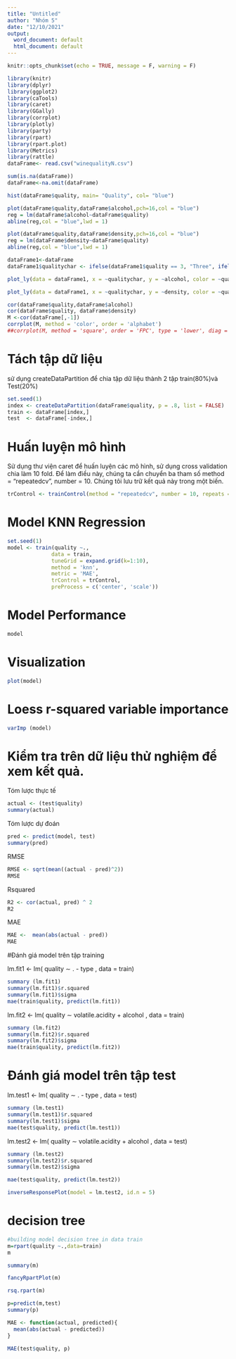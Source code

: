 ```yaml
---
title: "Untitled"
author: "Nhóm 5"
date: "12/10/2021"
output:
  word_document: default
  html_document: default
---
```


```r
knitr::opts_chunk$set(echo = TRUE, message = F, warning = F)

library(knitr)
library(dplyr)
library(ggplot2)
library(caTools)
library(caret)
library(GGally)
library(corrplot)
library(plotly)
library(party)
library(rpart)
library(rpart.plot)
library(Metrics)
library(rattle)
dataFrame<- read.csv("winequalityN.csv")


```

```r
sum(is.na(dataFrame))
dataFrame<-na.omit(dataFrame)
```

```r
hist(dataFrame$quality, main= "Quality", col= "blue")
```

```r

plot(dataFrame$quality,dataFrame$alcohol,pch=16,col = "blue")
reg = lm(dataFrame$alcohol~dataFrame$quality)
abline(reg,col = "blue",lwd = 1)
```

```r

plot(dataFrame$quality,dataFrame$density,pch=16,col = "blue")
reg = lm(dataFrame$density~dataFrame$quality)
abline(reg,col = "blue",lwd = 1)
```

```r

dataFrame1<-dataFrame
dataFrame1$qualitychar <- ifelse(dataFrame1$quality == 3, "Three", ifelse(dataFrame1$quality == 4, "Four", ifelse(dataFrame1$quality == 5, "Five", ifelse(dataFrame1$quality == 6, "Six", ifelse(dataFrame1$quality == 7, "Seven", ifelse(dataFrame1$quality == 8, "Eight", "Nine"))) )))

plot_ly(data = dataFrame1, x = ~qualitychar, y = ~alcohol, color = ~qualitychar, type = "box", colors = "Dark2")
```


```r
plot_ly(data = dataFrame1, x = ~qualitychar, y = ~density, color = ~qualitychar, type = "box", colors = "Dark2")
```

```r
cor(dataFrame$quality,dataFrame$alcohol)
cor(dataFrame$quality, dataFrame$density)
M <-cor(dataFrame[,-1])
corrplot(M, method = 'color', order = 'alphabet')
##corrplot(M, method = 'square', order = 'FPC', type = 'lower', diag = FALSE)
```

# Tách tập dữ liệu
sử dụng createDataPartition để chia tập dữ liệu thành 2 tập train(80%)và Test(20%)
```r
set.seed(1)
index <- createDataPartition(dataFrame$quality, p = .8, list = FALSE)
train <- dataFrame[index,]
test  <- dataFrame[-index,]
```

# Huấn luyện mô hình
Sử dụng thư viện caret để huấn luyện các mô hình, sử dụng cross validation chia làm 10 fold. Để làm điều này, chúng ta cần chuyển ba tham số method = "repeatedcv", number = 10. Chúng tôi lưu trữ kết quả này trong một biến.
```r
trControl <- trainControl(method = "repeatedcv", number = 10, repeats = 5)
```

#  Model KNN Regression
```r
set.seed(1)
model <- train(quality ~.,
              data = train,
              tuneGrid = expand.grid(k=1:10),
              method = 'knn',
              metric = 'MAE',
              trControl = trControl,
              preProcess = c('center', 'scale'))

```

#  Model Performance
```r
model
```

#  Visualization
```r
plot(model)
```

# Loess r-squared variable importance
```r
varImp (model)
```

# Kiểm tra trên dữ liệu thử nghiệm để xem kết quả.

Tóm lược thực tế
```r
actual <- (test$quality)
summary(actual)
```

Tóm lược dự đoán
```r
pred <- predict(model, test)
summary(pred)
```

RMSE
```r
RMSE <- sqrt(mean((actual - pred)^2))
RMSE
```

Rsquared
```r
R2 <- cor(actual, pred) ^ 2
R2
```

MAE
```r
MAE <-  mean(abs(actual - pred))
MAE
```

#Đánh giá model trên tập training

lm.fit1 <- lm( quality ∼  . - type     , data = train)
```r
summary (lm.fit1)
summary(lm.fit1)$r.squared
summary(lm.fit1)$sigma
mae(train$quality, predict(lm.fit1))
```

lm.fit2 <- lm( quality ∼   volatile.acidity  + alcohol   , data = train)
```r
summary (lm.fit2)
summary(lm.fit2)$r.squared
summary(lm.fit2)$sigma
mae(train$quality, predict(lm.fit2))
```
 
# Đánh giá model trên tập test
lm.test1 <- lm( quality ∼  . - type  , data = test)
```r
summary (lm.test1)
summary(lm.test1)$r.squared
summary(lm.test1)$sigma
mae(test$quality, predict(lm.test1))
```

lm.test2 <- lm( quality ∼  volatile.acidity  + alcohol  , data = test)

```r
summary (lm.test2)
summary(lm.test2)$r.squared
summary(lm.test2)$sigma

mae(test$quality, predict(lm.test2))
```

```r
inverseResponsePlot(model = lm.test2, id.n = 5)
```

# decision tree

```r
#building model decision tree in data train
m=rpart(quality ~.,data=train)
m
```

```r
summary(m)
```
```r
fancyRpartPlot(m)
```
```r
rsq.rpart(m)
```
```r
p=predict(m,test)
summary(p)
```
```r
MAE <- function(actual, predicted){
  mean(abs(actual - predicted))
}

MAE(test$quality, p)
```
